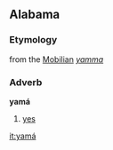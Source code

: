 ==Alabama==

===Etymology===
from the [[Mobilian]] ''[[yamma]]''

===Adverb===
'''yamá'''
#[[yes]]

[[it:yamá]]